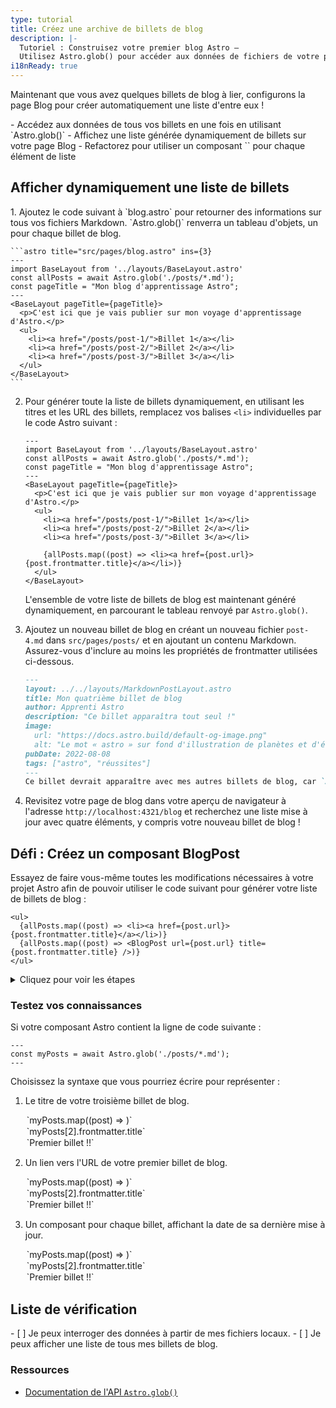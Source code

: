 ```yaml
---
type: tutorial
title: Créez une archive de billets de blog
description: |-
  Tutoriel : Construisez votre premier blog Astro —
  Utilisez Astro.glob() pour accéder aux données de fichiers de votre projet
i18nReady: true
---
```


Maintenant que vous avez quelques billets de blog à lier, configurons la page Blog pour créer automatiquement une liste d'entre eux !

<PreCheck>
  - Accédez aux données de tous vos billets en une fois en utilisant `Astro.glob()`
  - Affichez une liste générée dynamiquement de billets sur votre page Blog
  - Refactorez pour utiliser un composant `<BlogPost />` pour chaque élément de liste
</PreCheck>

## Afficher dynamiquement une liste de billets

<Steps>
1. Ajoutez le code suivant à `blog.astro` pour retourner des informations sur tous vos fichiers Markdown. `Astro.glob()` renverra un tableau d'objets, un pour chaque billet de blog.

    ```astro title="src/pages/blog.astro" ins={3}
    ---
    import BaseLayout from '../layouts/BaseLayout.astro'
    const allPosts = await Astro.glob('./posts/*.md');
    const pageTitle = "Mon blog d'apprentissage Astro";
    ---
    <BaseLayout pageTitle={pageTitle}>
      <p>C'est ici que je vais publier sur mon voyage d'apprentissage d'Astro.</p>
      <ul>
        <li><a href="/posts/post-1/">Billet 1</a></li>
        <li><a href="/posts/post-2/">Billet 2</a></li>
        <li><a href="/posts/post-3/">Billet 3</a></li>
      </ul>
    </BaseLayout>
    ```


2. Pour générer toute la liste de billets dynamiquement, en utilisant les titres et les URL des billets, remplacez vos balises `<li>` individuelles par le code Astro suivant :

    ```astro title="src/pages/blog.astro" del={9,10,11} ins={13}
    ---
    import BaseLayout from '../layouts/BaseLayout.astro'
    const allPosts = await Astro.glob('./posts/*.md');
    const pageTitle = "Mon blog d'apprentissage Astro";
    ---
    <BaseLayout pageTitle={pageTitle}>
      <p>C'est ici que je vais publier sur mon voyage d'apprentissage d'Astro.</p>
      <ul>
        <li><a href="/posts/post-1/">Billet 1</a></li>
        <li><a href="/posts/post-2/">Billet 2</a></li>
        <li><a href="/posts/post-3/">Billet 3</a></li>

        {allPosts.map((post) => <li><a href={post.url}>{post.frontmatter.title}</a></li>)}
      </ul>
    </BaseLayout>
    ```

    L'ensemble de votre liste de billets de blog est maintenant généré dynamiquement, en parcourant le tableau renvoyé par `Astro.glob()`.

3. Ajoutez un nouveau billet de blog en créant un nouveau fichier `post-4.md` dans `src/pages/posts/` et en ajoutant un contenu Markdown. Assurez-vous d'inclure au moins les propriétés de frontmatter utilisées ci-dessous.

    ```markdown
    ---
    layout: ../../layouts/MarkdownPostLayout.astro
    title: Mon quatrième billet de blog
    author: Apprenti Astro
    description: "Ce billet apparaîtra tout seul !"
    image: 
      url: "https://docs.astro.build/default-og-image.png"
      alt: "Le mot « astro » sur fond d'illustration de planètes et d'étoiles."
    pubDate: 2022-08-08
    tags: ["astro", "réussites"]
    ---
    Ce billet devrait apparaître avec mes autres billets de blog, car `Astro.glob()` renvoie une liste de tous mes billets pour créer ma liste.
    ```

4. Revisitez votre page de blog dans votre aperçu de navigateur à l'adresse `http://localhost:4321/blog` et recherchez une liste mise à jour avec quatre éléments, y compris votre nouveau billet de blog !
</Steps>

<Box icon="puzzle-piece">

## Défi : Créez un composant BlogPost

Essayez de faire vous-même toutes les modifications nécessaires à votre projet Astro afin de pouvoir utiliser le code suivant pour générer votre liste de billets de blog :

```astro title="src/pages/blog.astro" del={2} ins={3}
<ul>
  {allPosts.map((post) => <li><a href={post.url}>{post.frontmatter.title}</a></li>)}
  {allPosts.map((post) => <BlogPost url={post.url} title={post.frontmatter.title} />)}
</ul>
```

<details>
<summary>Cliquez pour voir les étapes</summary>

<Steps>
1. Créez un nouveau composant dans `src/components/`.

    <details>
    <summary>Afficher le nom de fichier</summary>
    ```
    BlogPost.astro
    ```
    </details>

2. Écrivez la ligne de code dans votre composant pour qu'il puisse recevoir un `title` et une `url` en tant que `Astro.props`.

    <details>
    <summary>Afficher le code</summary>
    ```astro
    ---
    // src/components/BlogPost.astro
    const { title, url } = Astro.props;
    ---
    ```
    </details>

3. Ajoutez la mise en forme utilisée pour créer chaque élément de votre liste de billets de blog.

    <details>
    <summary>Afficher le code</summary>
    ```astro
    <!-- src/components/BlogPost.astro -->
    <li><a href={url}>{title}</a></li>
    ```
    </details>

4. Importez le nouveau composant dans votre page de blog.

    <details>
    <summary>Afficher le code</summary>
    ```astro title="src/pages/blog.astro" ins={3}
    ---
    import BaseLayout from '../layouts/BaseLayout.astro';
    import BlogPost from '../components/BlogPost.astro';
    const allPosts = await Astro.glob('../pages/posts/*.md');
    const pageTitle = "Mon blog d'apprentissage Astro";
    ---
    ```
    </details>

5. Vérifiez-vous : consultez le code du composant terminé.

    <details>
    <summary>Afficher le code</summary>
    ```astro title="src/components/BlogPost.astro"
    ---
    const { title, url } = Astro.props
    ---
    <li><a href={url}>{title}</a></li>
    ```
    ```astro title="src/pages/blog.astro" ins={3,10}
    ---
    import BaseLayout from '../layouts/BaseLayout.astro';
    import BlogPost from '../components/BlogPost.astro';
    const allPosts = await Astro.glob('../pages/posts/*.md');
    const pageTitle = "Mon blog d'apprentissage Astro"
    ---
    <BaseLayout pageTitle={pageTitle}>
      <p>C'est ici que je vais publier sur mon voyage d'apprentissage d'Astro.</p>
      <ul>
        {allPosts.map((post) => <BlogPost url={post.url} title={post.frontmatter.title} />)}
      </ul>
    </BaseLayout>
    ```
    </details>
</Steps>
</details>
</Box>



<Box icon="question-mark">

### Testez vos connaissances

Si votre composant Astro contient la ligne de code suivante : 

```astro
---
const myPosts = await Astro.glob('./posts/*.md');
---
```

Choisissez la syntaxe que vous pourriez écrire pour représenter :

1. Le titre de votre troisième billet de blog.  

    <MultipleChoice>
      <Option>
        `myPosts.map((post) => <LastUpdated date={post.frontmatter.pubDate} />)`
      </Option>
      <Option isCorrect>
        `myPosts[2].frontmatter.title`
      </Option>
      <Option>
        `<a href={myPosts[0].url}>Premier billet !!</a>`
      </Option>
    </MultipleChoice>

2. Un lien vers l'URL de votre premier billet de blog. 

    <MultipleChoice>
      <Option>
        `myPosts.map((post) => <LastUpdated date={post.frontmatter.pubDate} />)`
      </Option>
      <Option>
        `myPosts[2].frontmatter.title`
      </Option>
      <Option isCorrect>
        `<a href={myPosts[0].url}>Premier billet !!</a>`
      </Option>
    </MultipleChoice>

3. Un composant pour chaque billet, affichant la date de sa dernière mise à jour.

    <MultipleChoice>
      <Option isCorrect>
        `myPosts.map((post) => <LastUpdated date={post.frontmatter.pubDate} />)`
      </Option>
      <Option>
        `myPosts[2].frontmatter.title`
      </Option>
      <Option>
        `<a href={myPosts[0].url}>Premier billet !!</a>`
      </Option>
    </MultipleChoice>

</Box>

## Liste de vérification

<Box icon="check-list">

<Checklist>
- [ ] Je peux interroger des données à partir de mes fichiers locaux.
- [ ] Je peux afficher une liste de tous mes billets de blog.
</Checklist>
</Box>

### Ressources

- [Documentation de l'API `Astro.glob()`](/fr/reference/api-reference/#astroglob)
